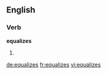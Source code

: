 ==English==

===Verb===
'''equalizes'''

# {{third-person singular of|[[equalize]]}}

[[de:equalizes]]
[[fr:equalizes]]
[[vi:equalizes]]